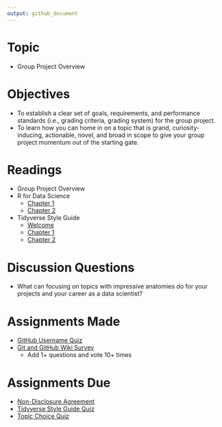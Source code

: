 ```yaml
---
output: github_document
---
```


# Topic

* Group Project Overview


# Objectives

* To establish a clear set of goals, requirements, and performance standards
(i.e., grading criteria, grading system) for the group project.
* To learn how you can home in on a topic that is grand, curiosity-inducing,
actionable, novel, and broad in scope to give your group project momentum out of
the starting gate.

# Readings

* Group Project Overview
* R for Data Science
   + [Chapter 1][r4ds-1]
   + [Chapter 2][r4ds-2]
* Tidyverse Style Guide
   + [Welcome][tsg-welcome]
   + [Chapter 1][tsg-1]
   + [Chapter 2][tsg-2]

# Discussion Questions

* What can focusing on topics with impressive anatomies do for your projects and
your career as a data scientist?

# Assignments Made

* [GitHub Username Quiz]
* [Git and GitHub Wiki Survey]
   + Add 1+ questions and vote 10+ times

# Assignments Due

* [Non-Disclosure Agreement]
* [Tidyverse Style Guide Quiz]
* [Topic Choice Quiz]

[git and github wiki survey]: https://www.allourideas.org/GCOM-7140-git-github
[github username quiz]: https://goo.gl/forms/bVkjZJE6yRHZBVRm2
[r4ds-1]: https://r4ds.had.co.nz/introduction.html
[r4ds-2]: https://r4ds.had.co.nz/explore-intro.html
[non-disclosure agreement]: https://github.com/GCOM7140/class-sessions/raw/master/02_group-project-overview/01_readings/tjl-student-nda.docx
[tidyverse style guide quiz]: https://goo.gl/forms/TDZ83cKuWPtOVYzW2
[topic choice quiz]: https://goo.gl/forms/nz0w8G2LuZOZbZxi2
[tsg-1]: https://style.tidyverse.org/files.html
[tsg-2]: https://style.tidyverse.org/syntax.html
[tsg-welcome]: https://style.tidyverse.org/